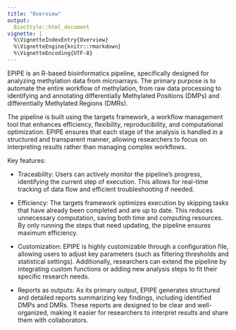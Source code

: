 ```yaml
---
title: "Overview"
output:
  BiocStyle::html_document
vignette: |
  %\VignetteIndexEntry{Overview}
  %\VignetteEngine{knitr::rmarkdown}
  %\VignetteEncoding{UTF-8}
---
```


EPIPE is an R-based bioinformatics pipeline, specifically designed for analyzing methylation data from microarrays. The primary purpose is to automate the entire workflow of methylation, from raw data processing to identifying and annotating differentially Methylated Positions (DMPs) and differentially Methylated Regions (DMRs). 

The pipeline is built using the targets framework, a workflow management tool  that enhances efficiency, flexibility, reproducibility, and computational optimization. EPIPE ensures that each stage of the analysis is handled in a structured and transparent manner, allowing researchers to focus on interpreting results rather than managing complex workflows. 

Key features:  

- Traceability: Users can actively monitor the pipeline's progress, identifying the current step of execution. This allows for real-time tracking of data flow and efficient troubleshooting if needed. 

- Efficiency: The targets framework optimizes execution by skipping tasks that have already been completed and are up to date. This reduces unnecessary computation, saving both time and computing resources. By only running the steps that need updating, the pipeline ensures maximum efficiency. 

- Customization: EPIPE is highly customizable through a configuration file, allowing users to adjust key parameters (such as filtering thresholds and statistical settings). Additionally, researchers can extend the pipeline by integrating custom functions or adding new analysis steps to fit their specific research needs. 

- Reports as outputs: As its primary output, EPIPE generates structured and detailed reports summarizing key findings, including identified DMPs and DMRs. These reports are designed to be clear and well-organized, making it easier for researchers to interpret results and share them with collaborators. 
